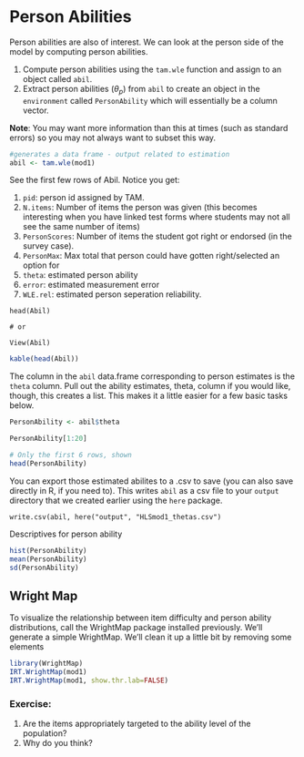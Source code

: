 # Person Abilities
Person abilities are also of interest. We can look at the person side of the model by computing person abilities. 

1. Compute person abilities using the `tam.wle` function and assign to an object called `abil`. 
2. Extract person abilities ($\theta_p$) from `abil` to create an object in the `environment` called `PersonAbility` which will essentially be a column vector. 

**Note**: You may want more information than this at times (such as standard errors) so you may not always want to subset this way.

```r

#generates a data frame - output related to estimation
abil <- tam.wle(mod1)
```
See the first few rows of Abil. Notice you get:

1. `pid`: person id assigned by TAM.
2. `N.items`: Number of items the person was given (this becomes interesting when you have linked test forms where students may not all see the same number of items)
3. `PersonScores`: Number of items the student got right or endorsed (in the survey case).
4. `PersonMax`: Max total that person could have gotten right/selected an option for
5. `theta`: estimated person ability
6. `error`: estimated measurement error
7. `WLE.rel`: estimated person seperation reliability.

```
head(Abil)

# or

View(Abil)
```
```r
kable(head(Abil))
```


The column in the `abil` data.frame corresponding to person estimates is the `theta` column. Pull out the ability estimates, theta, column if you would like, though, this creates a list. This makes it a little easier for a few basic tasks below.
```r

PersonAbility <- abil$theta

```
```r
PersonAbility[1:20]
```

```r
# Only the first 6 rows, shown
head(PersonAbility)
```

You can export those estimated abilites to a .csv to save (you can also save directly in R, if you need to). This writes `abil` as a csv file to your `output` directory that we created earlier using the `here` package. 

```
write.csv(abil, here("output", "HLSmod1_thetas.csv")
```

Descriptives for person ability
```r
hist(PersonAbility)
mean(PersonAbility)
sd(PersonAbility)
```

## Wright Map
To visualize the relationship between item difficulty and person ability distributions, call the WrightMap package installed previously. We'll generate a simple WrightMap. We'll clean it up a little bit by removing some elements

```r
library(WrightMap)
IRT.WrightMap(mod1)
IRT.WrightMap(mod1, show.thr.lab=FALSE)
```

### Exercise: 
1. Are the items appropriately targeted to the ability level of the population? 
2. Why do you think?